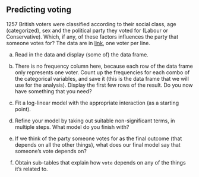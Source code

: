 ##  Predicting voting


 1257 British voters were classified according
to their social class, age (categorized), sex and the political party
they voted for (Labour or Conservative). Which, if any, of these
factors influences the party that someone votes for? The data are in
[link](http://ritsokiguess.site/datafiles/voting.txt), one voter
per line.



(a) Read in the data and display (some of) the data frame.


(b) There is no frequency column here, because each row of the
data frame only represents one voter. Count up the frequencies for
each combo of the categorical variables, and save it (this is the
data frame that we will use for the analysis).
Display the first few rows of the result. Do you now
have something that you need?


(c) Fit a log-linear model with the appropriate interaction (as a
starting point).


(d) Refine your model by taking out suitable non-significant
terms, in multiple steps. What model do you finish with?


(e) If we think of the party someone votes for as the final
outcome (that depends on all the other things), what does our final
model say that someone's vote depends on?


(f) Obtain sub-tables that explain how `vote` depends on
any of the things it's related to.


